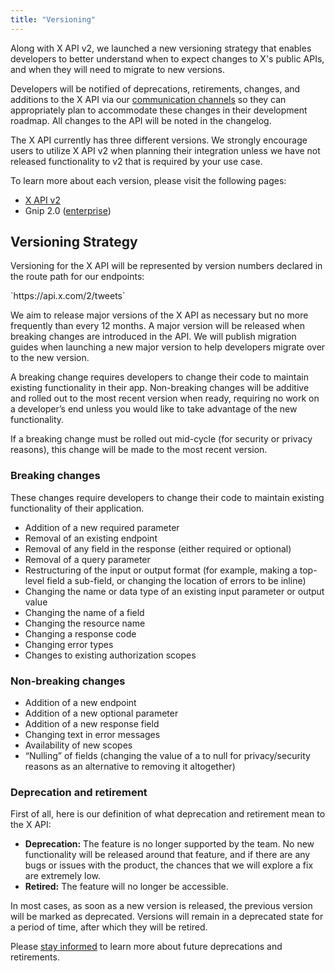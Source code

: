 ```yaml
---
title: "Versioning"
---
```



<p>Along with X API v2, we launched a new versioning strategy that enables developers to better understand when to expect changes to X's public APIs, and when they will need to migrate to new versions.&nbsp;</p>
<p>Developers will be notified of deprecations, retirements, changes, and additions to the X API via our <a href="https://developer.x.com/en/updates/stay-informed">communication channels</a> so they can appropriately plan to accommodate these changes in their development roadmap. All changes to the API will be noted in the changelog.</p>
<p>The X API currently has three different versions. We strongly encourage users to utilize X API v2 when planning their integration unless we have not released functionality to v2 that is required by your use case.&nbsp;</p>
<p>To learn more about each version, please visit the following pages:</p>
<ul>
<li><a href="/x-api/introduction">X API v2</a></li>
<li>Gnip 2.0 (<a href="/x-api/enterprise-gnip-2.0/enterprise-gnip">enterprise</a>)</li>
</ul>

## Versioning Strategy

<p>Versioning for the X API will be represented by version numbers declared in the route path for our endpoints:</p>
<p>`https://api.x.com/2/tweets`</p>
<p>We aim to release major versions of the X API as necessary but no more frequently than every 12 months. A major version will be released when breaking changes are introduced in the API. We will publish migration guides when launching a new major version to help developers migrate over to the new version.&nbsp;</p>
<p>A breaking change requires developers to change their code to maintain existing functionality in their app. Non-breaking changes will be additive and rolled out to the most recent version when ready, requiring no work on a developer’s end unless you would like to take advantage of the new functionality.</p>
<p>If a breaking change must be rolled out mid-cycle (for security or privacy reasons), this change will be made to the most recent version.</p>

### Breaking changes

<p>These changes require developers to change their code to maintain existing functionality of their application.</p>
<ul>
<li>Addition of a new required parameter</li>
<li>Removal of an existing endpoint</li>
<li>Removal of any field in the response (either required or optional)</li>
<li>Removal of a query parameter</li>
<li>Restructuring of the input or output format (for example, making a top-level field a sub-field, or changing the location of errors to be inline)</li>
<li>Changing the name or data type of an existing input parameter or output value</li>
<li>Changing the name of a field</li>
<li>Changing the resource name</li>
<li>Changing a response code</li>
<li>Changing error types</li>
<li>Changes to existing authorization scopes</li>
</ul>

### Non-breaking changes

<ul>
<li>Addition of a new endpoint</li>
<li>Addition of a new optional parameter</li>
<li>Addition of a new response field</li>
<li>Changing text in error messages</li>
<li>Availability of new scopes</li>
<li>“Nulling” of fields (changing the value of a to null for privacy/security reasons as an alternative to removing it altogether)</li>
</ul>

### Deprecation and retirement

<p>First of all, here is our definition of what deprecation and retirement mean to the X API:</p>
<ul>
<li><b>Deprecation:</b> The feature is no longer supported by the team. No new functionality will be released around that feature, and if there are any bugs or issues with the product, the chances that we will explore a fix are extremely low.&nbsp;</li>
<li><b>Retired:</b> The feature will no longer be accessible.</li>
</ul>
<p>In most cases, as soon as a new version is released, the previous version will be marked as deprecated. Versions will remain in a deprecated state for a period of time, after which they will be retired.&nbsp;</p>
<p>Please <a href="https://developer.x.com/en/updates/stay-informed">stay informed</a> to learn more about future deprecations and retirements.</p>


